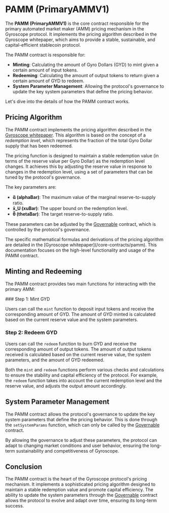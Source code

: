 
# PAMM (PrimaryAMMV1)

The **PAMM (PrimaryAMMV1)** is the core contract responsible for the primary automated market maker (AMM) pricing mechanism in the Gyroscope protocol. It implements the pricing algorithm described in the Gyroscope whitepaper, which aims to provide a stable, sustainable, and capital-efficient stablecoin protocol.

The PAMM contract is responsible for:

- **Minting**: Calculating the amount of Gyro Dollars (GYD) to mint given a certain amount of input tokens.
- **Redeeming**: Calculating the amount of output tokens to return given a certain amount of GYD to redeem.
- **System Parameter Management**: Allowing the protocol's governance to update the key system parameters that define the pricing behavior.

Let's dive into the details of how the PAMM contract works.

## Pricing Algorithm

The PAMM contract implements the pricing algorithm described in the [Gyroscope whitepaper](/core-contracts/pamm). This algorithm is based on the concept of a *redemption level*, which represents the fraction of the total Gyro Dollar supply that has been redeemed.

The pricing function is designed to maintain a stable redemption value (in terms of the reserve value per Gyro Dollar) as the redemption level changes. It achieves this by adjusting the reserve value in response to changes in the redemption level, using a set of parameters that can be tuned by the protocol's governance.

The key parameters are:

- **α̅ (alphaBar)**: The maximum value of the marginal reserve-to-supply ratio.
- **x̄_U (xuBar)**: The upper bound on the redemption level.
- **θ̅ (thetaBar)**: The target reserve-to-supply ratio.

These parameters can be adjusted by the [Governable](/governance/governable) contract, which is controlled by the protocol's governance.

<Callout type="info">
The specific mathematical formulas and derivations of the pricing algorithm are detailed in the [Gyroscope whitepaper](/core-contracts/pamm). This documentation focuses on the high-level functionality and usage of the PAMM contract.
</Callout>

## Minting and Redeeming

The PAMM contract provides two main functions for interacting with the primary AMM:

<Steps>
### Step 1: Mint GYD

Users can call the `mint` function to deposit input tokens and receive the corresponding amount of GYD. The amount of GYD minted is calculated based on the current reserve value and the system parameters.

### Step 2: Redeem GYD

Users can call the `redeem` function to burn GYD and receive the corresponding amount of output tokens. The amount of output tokens received is calculated based on the current reserve value, the system parameters, and the amount of GYD redeemed.
</Steps>

Both the `mint` and `redeem` functions perform various checks and calculations to ensure the stability and capital efficiency of the protocol. For example, the `redeem` function takes into account the current redemption level and the reserve value, and adjusts the output amount accordingly.

## System Parameter Management

The PAMM contract allows the protocol's governance to update the key system parameters that define the pricing behavior. This is done through the `setSystemParams` function, which can only be called by the [Governable](/governance/governable) contract.

By allowing the governance to adjust these parameters, the protocol can adapt to changing market conditions and user behavior, ensuring the long-term sustainability and competitiveness of Gyroscope.

## Conclusion

The PAMM contract is the heart of the Gyroscope protocol's pricing mechanism. It implements a sophisticated pricing algorithm designed to maintain a stable redemption value and promote capital efficiency. The ability to update the system parameters through the [Governable](/governance/governable) contract allows the protocol to evolve and adapt over time, ensuring its long-term success.